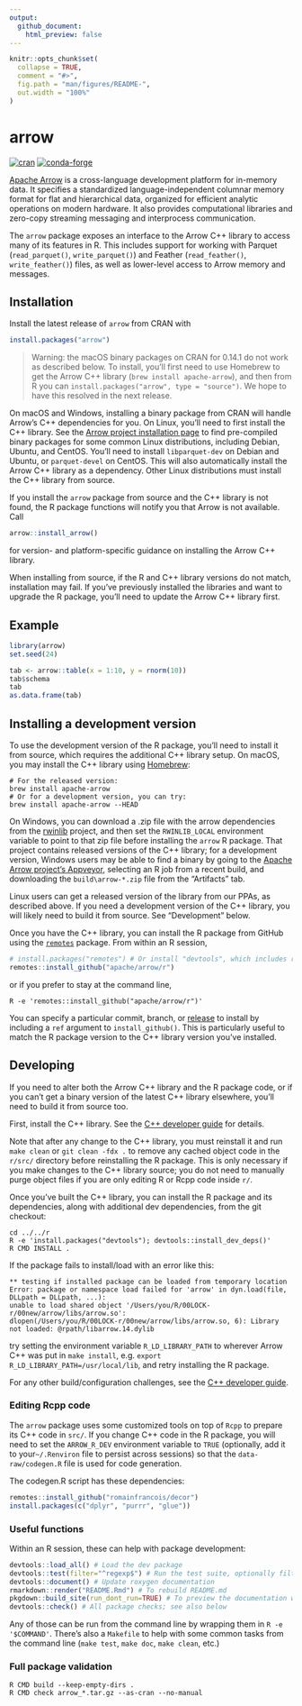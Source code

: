 ```yaml
---
output:
  github_document:
    html_preview: false
---
```


<!-- README.md is generated from README.Rmd. Please edit that file -->

```r
knitr::opts_chunk$set(
  collapse = TRUE,
  comment = "#>",
  fig.path = "man/figures/README-",
  out.width = "100%"
)
```
# arrow

[![cran](https://www.r-pkg.org/badges/version-last-release/arrow)](https://cran.r-project.org/package=arrow) [![conda-forge](https://img.shields.io/conda/vn/conda-forge/r-arrow.svg)](https://anaconda.org/conda-forge/r-arrow)

[Apache Arrow](https://arrow.apache.org/) is a cross-language development platform for in-memory data. It specifies a standardized language-independent columnar memory format for flat and hierarchical data, organized for efficient analytic operations on modern hardware. It also provides computational libraries and zero-copy streaming messaging and interprocess communication.

The `arrow` package exposes an interface to the Arrow C++ library to access many of its features in R. This includes support for working with Parquet (`read_parquet()`, `write_parquet()`) and Feather (`read_feather()`, `write_feather()`) files, as well as lower-level access to Arrow memory and messages.

## Installation

Install the latest release of `arrow` from CRAN with

```r
install.packages("arrow")
```

> Warning: the macOS binary packages on CRAN for 0.14.1 do not work as described
> below. To install, you'll first need to use Homebrew to get the Arrow C++
> library (`brew install apache-arrow`), and then from R you can
> `install.packages("arrow", type = "source")`. We hope to have this resolved
> in the next release.

On macOS and Windows, installing a binary package from CRAN will handle Arrow's C++ dependencies for you. On Linux, you'll need to first install the C++ library. See the [Arrow project installation page](https://arrow.apache.org/install/) to find pre-compiled binary packages for some common Linux distributions, including Debian, Ubuntu, and CentOS. You'll need to install `libparquet-dev` on Debian and Ubuntu, or `parquet-devel` on CentOS. This will also automatically install the Arrow C++ library as a dependency. Other Linux distributions must install the C++ library from source.

If you install the `arrow` package from source and the C++ library is not found, the R package functions will notify you that Arrow is not available. Call

```r
arrow::install_arrow()
```

for version- and platform-specific guidance on installing the Arrow C++ library.

When installing from source, if the R and C++ library versions do not match, installation may fail. If you've previously installed the libraries and want to upgrade the R package, you'll need to update the Arrow C++ library first.

## Example

```r
library(arrow)
set.seed(24)

tab <- arrow::table(x = 1:10, y = rnorm(10))
tab$schema
tab
as.data.frame(tab)
```

## Installing a development version

To use the development version of the R package, you'll need to install it from source, which requires the additional C++ library setup. On macOS, you may install the C++ library using [Homebrew](https://brew.sh/):

```shell
# For the released version:
brew install apache-arrow
# Or for a development version, you can try:
brew install apache-arrow --HEAD
```

On Windows, you can download a .zip file with the arrow dependencies from the [rwinlib](https://github.com/rwinlib/arrow/releases) project, and then set the `RWINLIB_LOCAL` environment variable to point to that zip file before installing the `arrow` R package. That project contains released versions of the C++ library; for a development version, Windows users may be able to find a binary by going to the [Apache Arrow project's Appveyor](https://ci.appveyor.com/project/ApacheSoftwareFoundation/arrow), selecting an R job from a recent build, and downloading the `build\arrow-*.zip` file from the "Artifacts" tab.

Linux users can get a released version of the library from our PPAs, as described above. If you need a development version of the C++ library, you will likely need to build it from source. See "Development" below.

Once you have the C++ library, you can install the R package from GitHub using the [`remotes`](https://remotes.r-lib.org/) package. From within an R session,

```r
# install.packages("remotes") # Or install "devtools", which includes remotes
remotes::install_github("apache/arrow/r")
```

or if you prefer to stay at the command line,

```shell
R -e 'remotes::install_github("apache/arrow/r")'
```

You can specify a particular commit, branch, or [release](https://github.com/apache/arrow/releases) to install by including a `ref` argument to `install_github()`. This is particularly useful to match the R package version to the C++ library version you've installed.

## Developing

If you need to alter both the Arrow C++ library and the R package code, or if
you can't get a binary version of the latest C++ library elsewhere, you'll need
to build it from source too.

First, install the C++ library. See the [C++ developer
guide](https://arrow.apache.org/docs/developers/cpp.html) for details.

Note that after any change to the C++ library, you must reinstall it and run
`make clean` or `git clean -fdx .` to remove any cached object code in the `r/src/`
directory before reinstalling the R package. This is only necessary if you make changes to the C++ library source; you do not need to manually purge object files if you are only editing R or Rcpp code inside `r/`.

Once you've built the C++ library, you can install the R package and its
dependencies, along with additional dev dependencies, from the git checkout:

```shell
cd ../../r
R -e 'install.packages("devtools"); devtools::install_dev_deps()'
R CMD INSTALL .
```

If the package fails to install/load with an error like this:

```
** testing if installed package can be loaded from temporary location
Error: package or namespace load failed for 'arrow' in dyn.load(file, DLLpath = DLLpath, ...):
unable to load shared object '/Users/you/R/00LOCK-r/00new/arrow/libs/arrow.so':
dlopen(/Users/you/R/00LOCK-r/00new/arrow/libs/arrow.so, 6): Library not loaded: @rpath/libarrow.14.dylib
```

try setting the environment variable `R_LD_LIBRARY_PATH` to wherever Arrow C++
was put in `make install`, e.g. `export R_LD_LIBRARY_PATH=/usr/local/lib`, and
retry installing the R package.

For any other build/configuration challenges, see the [C++ developer
guide](https://arrow.apache.org/docs/developers/cpp.html#building).

### Editing Rcpp code

The `arrow` package uses some customized tools on top of `Rcpp` to prepare its
C++ code in `src/`. If you change C++ code in the R package, you will need to
set the `ARROW_R_DEV` environment variable to `TRUE` (optionally, add it to
your`~/.Renviron` file to persist across sessions) so that the
`data-raw/codegen.R` file is used for code generation.

The codegen.R script has these dependencies:

```r
remotes::install_github("romainfrancois/decor")
install.packages(c("dplyr", "purrr", "glue"))
```

### Useful functions

Within an R session, these can help with package development:

```r
devtools::load_all() # Load the dev package
devtools::test(filter="^regexp$") # Run the test suite, optionally filtering file names
devtools::document() # Update roxygen documentation
rmarkdown::render("README.Rmd") # To rebuild README.md
pkgdown::build_site(run_dont_run=TRUE) # To preview the documentation website
devtools::check() # All package checks; see also below
```

Any of those can be run from the command line by wrapping them in `R -e
'$COMMAND'`. There's also a `Makefile` to help with some common tasks from the
command line (`make test`, `make doc`, `make clean`, etc.)

### Full package validation

```shell
R CMD build --keep-empty-dirs .
R CMD check arrow_*.tar.gz --as-cran --no-manual
```

[1]: https://github.com/apache/arrow/blob/master/docs/source/developers/cpp.rst
